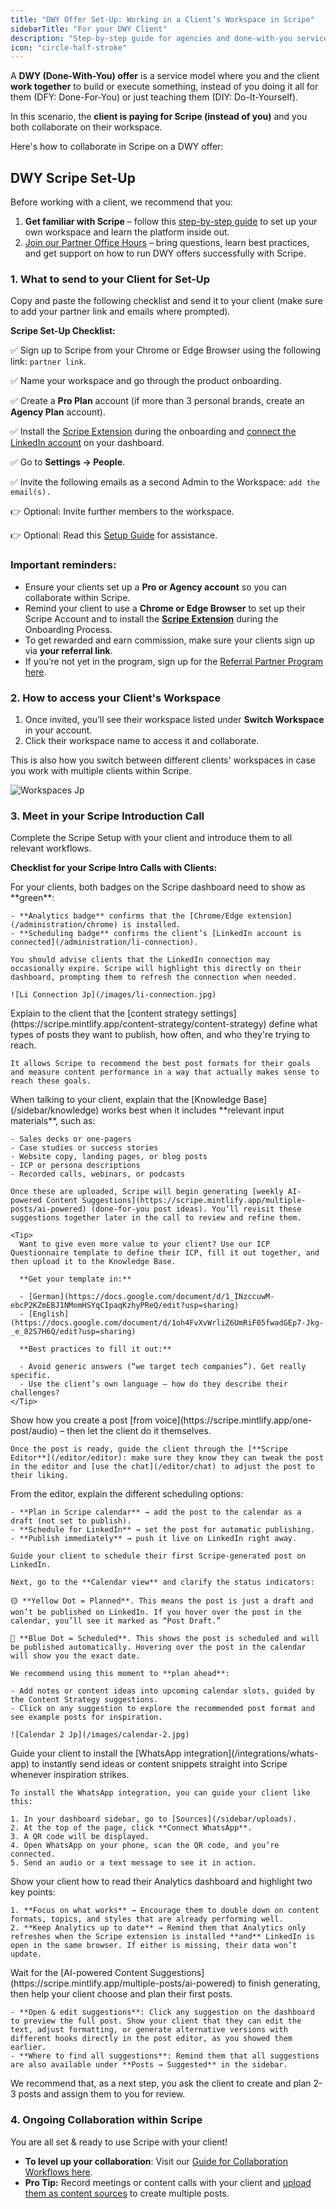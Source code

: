 ```yaml
---
title: "DWY Offer Set-Up: Working in a Client’s Workspace in Scripe"
sidebarTitle: "For your DWY Client"
description: "Step-by-step guide for agencies and done-with-you service partners."
icon: "circle-half-stroke"
---
```


A **DWY (Done-With-You) offer** is a service model where you and the client **work together** to build or execute something, instead of you doing it all for them (DFY: Done-For-You) or just teaching them (DIY: Do-It-Yourself).

In this scenario, the **client is paying for Scripe (instead of you)** and you both collaborate on their workspace.

Here's how to collaborate in Scripe on a DWY offer:

## DWY Scripe Set-Up

Before working with a client, we recommend that you:

1. **Get familiar with Scripe** – follow this [step-by-step guide](/started/easy-set-up) to set up your own workspace and learn the platform inside out.
2. [Join our Partner Office Hours](https://lu.ma/scripe?k=c) – bring questions, learn best practices, and get support on how to run DWY offers successfully with Scripe.

### 1. What to send to your Client for Set-Up

Copy and paste the following checklist and send it to your client (make sure to add your partner link and emails where prompted).

**Scripe Set-Up Checklist:**

✅ Sign up to Scripe from your Chrome or Edge Browser using the following link: `partner link`.

✅ Name your workspace and go through the product onboarding.

✅ Create a **Pro Plan** account (if more than 3 personal brands, create an **Agency Plan** account).

✅ Install the [Scripe Extension](/account/chrome) during the onboarding and [connect the LinkedIn account](/administration/li-connection) on your dashboard.

✅ Go to **Settings → People**.

✅ Invite the following emails as a second Admin to the Workspace: `add the email(s).`

👉 Optional: Invite further members to the workspace.

👉 Optional: Read this [Setup Guide](/started/easy-set-up) for assistance.

### **Important reminders:**

- Ensure your clients set up a **Pro or Agency account**  so you can collaborate within Scripe.
- Remind your client to use a **Chrome or Edge Browser** to set up their Scripe Account and to install the [**Scripe Extension**](/administration/chrome) during the Onboarding Process.
- To get rewarded and earn commission, make sure your clients sign up via **your referral link**.
- If you’re not yet in the program, sign up for the [Referral Partner Program here](https://scripe.firstpromoter.com/).

### 2. How to access your Client's Workspace

1. Once invited, you’ll see their workspace listed under **Switch Workspace** in your account.
2. Click their workspace name to access it and collaborate.

<Tip>
  This is also how you switch between different clients' workspaces in case you work with multiple clients within Scripe.
</Tip>

![Workspaces Jp](/images/workspaces.jpg)

### 3. Meet in your Scripe Introduction Call

Complete the Scripe Setup with your client and introduce them to all relevant workflows.

**Checklist for your Scripe Intro Calls with Clients:**

<Steps>
  <Step title="Ensure the client has the Scripe Extension installed & the LinkedIn account is connected.">
    For your clients, both badges on the Scripe dashboard need to show as **green**:

    - **Analytics badge** confirms that the [Chrome/Edge extension](/administration/chrome) is installed.
    - **Scheduling badge** confirms the client’s [LinkedIn account is connected](/administration/li-connection).

    You should advise clients that the LinkedIn connection may occasionally expire. Scripe will highlight this directly on their dashboard, prompting them to refresh the connection when needed.

    ![Li Connection Jp](/images/li-connection.jpg)
  </Step>
  <Step title="Create the Content Strategy together and give guidance if needed.">
    Explain to the client that the [content strategy settings](https://scripe.mintlify.app/content-strategy/content-strategy) define what types of posts they want to publish, how often, and who they're trying to reach.

    It allows Scripe to recommend the best post formats for their goals and measure content performance in a way that actually makes sense to reach these goals.
  </Step>
  <Step title="Upload min. 2 files to the Knowledge Base.">
    When talking to your client, explain that the [Knowledge Base](/sidebar/knowledge) works best when it includes **relevant input materials**, such as:

    - Sales decks or one-pagers
    - Case studies or success stories
    - Website copy, landing pages, or blog posts
    - ICP or persona descriptions
    - Recorded calls, webinars, or podcasts

    Once these are uploaded, Scripe will begin generating [weekly AI-powered Content Suggestions](https://scripe.mintlify.app/multiple-posts/ai-powered) (done-for-you post ideas). You’ll revisit these suggestions together later in the call to review and refine them.

    <Tip>
      Want to give even more value to your client? Use our ICP Questionnaire template to define their ICP, fill it out together, and then upload it to the Knowledge Base.

      **Get your template in:**

      - [German](https://docs.google.com/document/d/1_INzccuwM-ebcP2KZmEBJ1NMomHSYqCIpaqKzhyPReQ/edit?usp=sharing)
      - [English](https://docs.google.com/document/d/1oh4FvXvWrliZ6UmRiF05fwadGEp7-Jkg-_e_82S7H6Q/edit?usp=sharing)

      **Best practices to fill it out:**

      - Avoid generic answers (“we target tech companies”). Get really specific.
      - Use the client’s own language — how do they describe their challenges?
    </Tip>
  </Step>
  <Step title="Create the first scriped post together.">
    Show how you create a post [from voice](https://scripe.mintlify.app/one-post/audio) – then let the client do it themselves.

    Once the post is ready, guide the client through the [**Scripe Editor**](/editor/editor): make sure they know they can tweak the post in the editor and [use the chat](/editor/chat) to adjust the post to their liking.
  </Step>
  <Step title="Let the client schedule their first post & guide them through the Content Calendar">
    From the editor, explain the different scheduling options:

    - **Plan in Scripe calendar** → add the post to the calendar as a draft (not set to publish).
    - **Schedule for LinkedIn** → set the post for automatic publishing.
    - **Publish immediately** → push it live on LinkedIn right away.

    Guide your client to schedule their first Scripe-generated post on LinkedIn.

    Next, go to the **Calendar view** and clarify the status indicators:

    🟡 **Yellow Dot = Planned**. This means the post is just a draft and won’t be published on LinkedIn. If you hover over the post in the calendar, you’ll see it marked as “Post Draft.”

    🔵 **Blue Dot = Scheduled**. This shows the post is scheduled and will be published automatically. Hovering over the post in the calendar will show you the exact date.

    We recommend using this moment to **plan ahead**:

    - Add notes or content ideas into upcoming calendar slots, guided by the Content Strategy suggestions.
    - Click on any suggestion to explore the recommended post format and see example posts for inspiration.

    ![Calendar 2 Jp](/images/calendar-2.jpg)
  </Step>
  <Step title="Guide the client to connect Scripe with their WhatsApp">
    Guide your client to install the [WhatsApp integration](/integrations/whats-app) to instantly send ideas or content snippets straight into Scripe whenever inspiration strikes.

    To install the WhatsApp integration, you can guide your client like this:

    1. In your dashboard sidebar, go to [Sources](/sidebar/uploads).
    2. At the top of the page, click **Connect WhatsApp**.
    3. A QR code will be displayed.
    4. Open WhatsApp on your phone, scan the QR code, and you’re connected.
    5. Send an audio or a text message to see it in action.
  </Step>
  <Step title="Visit and guide the client through Analytics.">
    Show your client how to read their Analytics dashboard and highlight two key points:

    1. **Focus on what works** → Encourage them to double down on content formats, topics, and styles that are already performing well.
    2. **Keep Analytics up to date** → Remind them that Analytics only refreshes when the Scripe extension is installed **and** LinkedIn is open in the same browser. If either is missing, their data won’t update.
  </Step>
  <Step title="Go through the AI-powered Content Suggestions">
    Wait for the [AI-powered Content Suggestions](https://scripe.mintlify.app/multiple-posts/ai-powered) to finish generating, then help your client choose and plan their first posts.

    - **Open & edit suggestions**: Click any suggestion on the dashboard to preview the full post. Show your client that they can edit the text, adjust formatting, or generate alternative versions with different hooks directly in the post editor, as you showed them earlier.
    - **Where to find all suggestions**: Remind them that all suggestions are also available under **Posts → Suggested** in the sidebar.
  </Step>
  <Step title="Set Action Steps until next call or deadline.">
    We recommend that, as a next step, you ask the client to create and plan 2-3 posts and assign them to you for review.
  </Step>
</Steps>

### 4. Ongoing Collaboration within Scripe

You are all set & ready to use Scripe with your client!

- **To level up your collaboration**: Visit our [Guide for Collaboration Workflows here](/professional/workflows).
- **Pro Tip:** Record meetings or content calls with your client and [upload them as content sources](https://scripe.mintlify.app/multiple-posts/file) to create multiple posts.